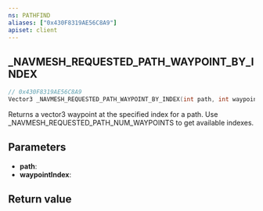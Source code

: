 ```yaml
---
ns: PATHFIND
aliases: ["0x430F8319AE56C8A9"]
apiset: client
---
```

## _NAVMESH_REQUESTED_PATH_WAYPOINT_BY_INDEX

```c
// 0x430F8319AE56C8A9
Vector3 _NAVMESH_REQUESTED_PATH_WAYPOINT_BY_INDEX(int path, int waypointIndex);
```

Returns a vector3 waypoint at the specified index for a path. Use _NAVMESH_REQUESTED_PATH_NUM_WAYPOINTS to get available indexes.

## Parameters
* **path**:
* **waypointIndex**:

## Return value